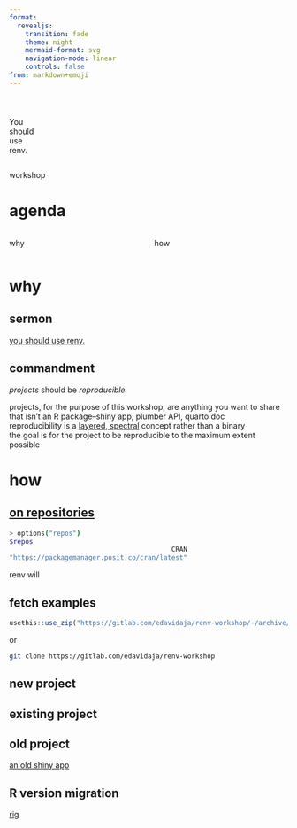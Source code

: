 ```yaml
---
format:
  revealjs:
    transition: fade
    theme: night
    mermaid-format: svg
    navigation-mode: linear
    controls: false
from: markdown+emoji
---
```


#  {background-image="images/julia-joppien-XFUqd0u5U7w-unsplash.jpg"}

::: columns
::: {.column width="30%"}
::: {.r-fit-text color="white"}
You <br/> should <br/> use <br/> renv.
:::
:::

::: {.column width="70%"}
:::
:::

::: fragment
workshop
:::

# agenda

::: columns

::: {.column width="50%"}
::: {.r-fit-text .fragment}
why
:::
:::


::: {.column width="50%"}
::: {.r-fit-text .fragment}
how
:::
:::

:::

# why

## sermon

[you should use renv.](https://www.youtube.com/watch?v=GwVx_pf2uz4)

## commandment

_projects_ should be _reproducible._

::: notes
projects, for the purpose of this workshop, are anything you want to share that isn't an R package--shiny app, plumber API, quarto doc  
reproducibility is a [layered, spectral](https://ropensci-archive.github.io/reproducibility-guide/sections/introduction/) concept rather than a binary  
the goal is for the project to be reproducible to the maximum extent possible
:::

# how

## [on repositories](https://rstudio.github.io/renv/articles/package-sources.html#custom-r-package-repositories)

```bash
> options("repos")
$repos
                                         CRAN 
"https://packagemanager.posit.co/cran/latest" 
```

::: notes
renv will 
:::

## fetch examples

```.r
usethis::use_zip("https://gitlab.com/edavidaja/renv-workshop/-/archive/main/renv-workshop-main.zip")
```
or

```bash
git clone https://gitlab.com/edavidaja/renv-workshop
```

## new project

## existing project

## old project

[an old shiny app](https://github.com/edavidaja/clippers)

## R version migration

[rig](https://github.com/r-lib/rig)